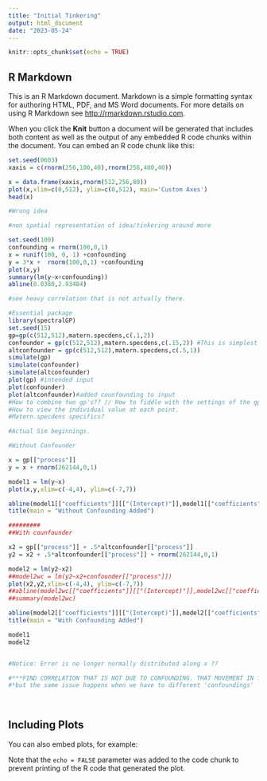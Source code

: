 ```yaml
---
title: "Initial Tinkering"
output: html_document
date: "2023-05-24"
---
```


```r
knitr::opts_chunk$set(echo = TRUE)
```

## R Markdown

This is an R Markdown document. Markdown is a simple formatting syntax for authoring HTML, PDF, and MS Word documents. For more details on using R Markdown see <http://rmarkdown.rstudio.com>.

When you click the **Knit** button a document will be generated that includes both content as well as the output of any embedded R code chunks within the document. You can embed an R code chunk like this:

```r
set.seed(0603)
xaxis = c(rnorm(256,100,40),rnorm(256,400,40))

x = data.frame(xaxis,rnorm(512,256,80))
plot(x,xlim=c(0,512), ylim=c(0,512), main='Custom Axes')
head(x)

#Wrong idea

```

```r
#non spatial representation of idea/tinkering around more

set.seed(100)
confounding = rnorm(100,0,1)
x = runif(100, 0, 1) +confounding
y = 3*x +  rnorm(100,0,1) +confounding
plot(x,y)
summary(lm(y~x+confounding))
abline(0.0380,2.93484)

#see heavy correlation that is not actually there.

```


```r
#Essential package
library(spectralGP)
set.seed(15)
gp=gp(c(512,512),matern.specdens,c(.1,2))
confounder = gp(c(512,512),matern.specdens,c(.15,2)) #This is simplest form of counfounding layer I believe.
altconfounder = gp(c(512,512),matern.specdens,c(.5,1))
simulate(gp)
simulate(confounder) 
simulate(altconfounder) 
plot(gp) #intended input
plot(confounder)
plot(altconfounder)#added counfounding to input
#How to combine two gp's?? // How to fiddle with the settings of the gp acurately. 
#How to view the individual value at each point.
#Matern.specdens specifics?
```


```r
#Actual Sim beginnings. 

#Without Confounder

x = gp[["process"]]
y = x + rnorm(262144,0,1)

model1 = lm(y~x)
plot(x,y,xlim=c(-4,4), ylim=c(-7,7))

abline(model1[["coefficients"]][["(Intercept)"]],model1[["coefficients"]][["x"]],col = "red",main = "Without Confounding")
title(main = "Without Confounding Added")

#########
##With counfounder

x2 = gp[["process"]] + .5*altconfounder[["process"]]
y2 = x2 + .5*altconfounder[["process"]] + rnorm(262144,0,1)

model2 = lm(y2~x2)
##model2wc = lm(y2~x2+confounder[["process"]])
plot(x2,y2,xlim=c(-4,4), ylim=c(-7,7))
##abline(model2wc[["coefficients"]][["(Intercept)"]],model2wc[["coefficients"]][["x2"]],col = "red")
##summary(model2wc)

abline(model2[["coefficients"]][["(Intercept)"]],model2[["coefficients"]][["x2"]],col = "blue")
title(main = "With Confounding Added")

model1
model2


#Notice: Error is no longer normally distributed along x ??

#***FIND CORRELATION THAT IS NOT DUE TO CONFOUNDING. THAT MOVEMENT IN THE LINE IS DUE TO COUNFOUNDING, WANT TO MINIMIZE IT.
#*but the same issue happens when we have to different 'confoundings'
    
    

```
## Including Plots

You can also embed plots, for example:


Note that the `echo = FALSE` parameter was added to the code chunk to prevent printing of the R code that generated the plot.
